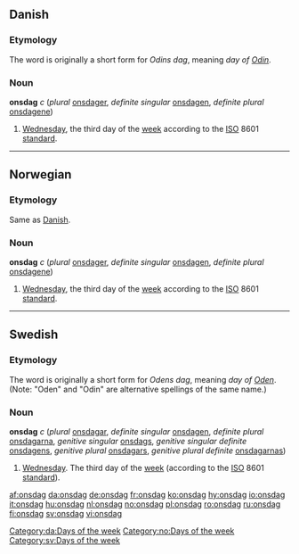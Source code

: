 ==Danish==
===Etymology===
The word is originally a short form for ''Odins dag'', meaning ''day of [[w:Odin|Odin]]''.
===Noun===
'''onsdag''' ''c'' (''plural'' [[onsdager]], ''definite singular'' [[onsdagen]], ''definite plural'' [[onsdagene]])
#[[Wednesday]], the third day of the [[week]] according to the [[ISO]] 8601 [[standard]].

[[Category:da:Days of the week]]

----

==Norwegian==
===Etymology===
Same as [[#Danish|Danish]].

===Noun===
'''onsdag''' ''c'' (''plural'' [[onsdager]], ''definite singular'' [[onsdagen]], ''definite plural'' [[onsdagene]])
#[[Wednesday]], the third day of the [[week]] according to the [[ISO]] 8601 [[standard]].

[[Category:no:Days of the week]]

----

==Swedish==
===Etymology===
The word is originally a short form for ''Odens dag'', meaning ''day of [[w:Odin|Oden]]''. (Note: "Oden" and "Odin" are alternative spellings of the same name.)
===Noun===
'''onsdag''' ''c'' (''plural'' [[onsdagar]], ''definite singular'' [[onsdagen]], ''definite plural'' [[onsdagarna]], ''genitive singular'' [[onsdags]], ''genitive singular definite'' [[onsdagens]], ''genitive plural'' [[onsdagars]], ''genitive plural definite'' [[onsdagarnas]])

# [[Wednesday]]. The third day of the [[week]] (according to the [[ISO]] 8601 [[standard]]).

[[Category:sv:Days of the week]]

[[af:onsdag]]
[[da:onsdag]]
[[de:onsdag]]
[[fr:onsdag]]
[[ko:onsdag]]
[[hy:onsdag]]
[[io:onsdag]]
[[it:onsdag]]
[[hu:onsdag]]
[[nl:onsdag]]
[[no:onsdag]]
[[pl:onsdag]]
[[ro:onsdag]]
[[ru:onsdag]]
[[fi:onsdag]]
[[sv:onsdag]]
[[vi:onsdag]]